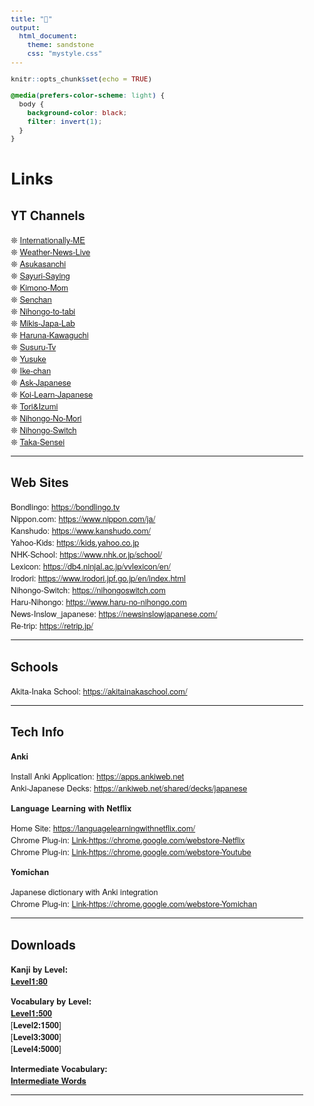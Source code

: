 ```yaml
---
title: "🥨"
output:
  html_document:
    theme: sandstone
    css: "mystyle.css"
---
```


```r
knitr::opts_chunk$set(echo = TRUE)


```
```{=html}
<style type="text/css">

body{
      font-size: 13px;
      font-family: "Anonymous Pro", "Helvetica Neue", "Roboto";
  }
</style>

```

<link rel="preconnect" href="https://fonts.gstatic.com"> <link href="https://fonts.googleapis.com/css2?family=Anonymous+Pro&display=swap" rel="stylesheet"> <link href="https://fonts.googleapis.com/css2?family=Anonymous+Pro:ital,wght@0,400;1,700&display=swap" rel="stylesheet"> <link href="https://fonts.googleapis.com/css2?family=Anonymous+Pro:ital,wght@0,400;0,700;1,700&display=swap" rel="stylesheet">

```css
@media(prefers-color-scheme: light) {
  body {
    background-color: black;
    filter: invert(1);
  }
}
```

# Links {.tabset}

## YT Channels

❊ [Internationally-ME](https://www.youtube.com/channel/UCW_yDyDfu1bpqDNxeobW02Q)   
❊ [Weather-News-Live](https://www.youtube.com/channel/UCNsidkYpIAQ4QaufptQBPHQ)  
❊ [Asukasanchi](https://www.youtube.com/channel/UCF1__pdREwcJgYLZcrRn_7A)  
❊ [Sayuri-Saying](https://www.youtube.com/c/SayuriSaying)    
❊ [Kimono-Mom](https://www.youtube.com/c/KimonoMom/featured)    
❊ [Senchan](https://www.youtube.com/channel/UCFEF5lVqJGV190y_U5GOKAw)  
❊ [Nihongo-to-tabi](https://www.youtube.com/channel/UCJUQG9V0DuccWVOw8ovzTsQ)    
❊ [Mikis-Japa-Lab](https://www.youtube.com/channel/UCjHQj9sL4_6yNpyZ_lzKYdg)    
❊ [Haruna-Kawaguchi](https://www.youtube.com/channel/UCHi5HD9w9B-gI6Lbx43Rs7A)    
❊ [Susuru-Tv](https://www.youtube.com/channel/UCXcjvt8cOfwtcqaMeE7-hqA)    
❊ [Yusuke](https://www.youtube.com/channel/UCcCeJ3pQYFgvfVuMxVRWhoA)    
❊ [Ike-chan](https://www.youtube.com/channel/UCpGJxlhKXfdOKkBhuDH6ujA)    
❊ [Ask-Japanese](https://www.youtube.com/channel/UCOMZWkPo7ao6yGaXc954U0w)    
❊ [Koi-Learn-Japanese](https://www.youtube.com/channel/UCkUJ2OgnNsFUU5NgtNLwOKw)    
❊ [Tori&Izumi](https://www.youtube.com/channel/UC_Tk52ONUnWK_yZ-EtnwNAQ)    
❊ [Nihongo-No-Mori](https://www.youtube.com/channel/UCVx6RFaEAg46xfAsD2zz16w)    
❊ [Nihongo-Switch](https://www.youtube.com/channel/UCyT0FOewS-UczNAZC4YIMRg)   
❊ [Taka-Sensei](https://www.youtube.com/channel/UCgSWBFB7yqpvDwJYYqZV_uA)  

------------------------------------------------------------------------

## Web Sites

Bondlingo: <https://bondlingo.tv>  
Nippon.com: <https://www.nippon.com/ja/>   
Kanshudo: <https://www.kanshudo.com/>  
Yahoo-Kids: <https://kids.yahoo.co.jp>  
NHK-School: <https://www.nhk.or.jp/school/>  
Lexicon: <https://db4.ninjal.ac.jp/vvlexicon/en/>   
Irodori: <https://www.irodori.jpf.go.jp/en/index.html>   
Nihongo-Switch: <https://nihongoswitch.com>    
Haru-Nihongo: <https://www.haru-no-nihongo.com>   
News-Inslow_japanese: <https://newsinslowjapanese.com/>    
Re-trip: <https://retrip.jp/>  

------------------------------------------------------------------------

## Schools

Akita-Inaka School: <https://akitainakaschool.com/>

------------------------------------------------------------------------

## Tech Info

**Anki**

Install Anki Application: <https://apps.ankiweb.net>\
Anki-Japanese Decks: <https://ankiweb.net/shared/decks/japanese>

**Language Learning with Netflix**

Home Site: <https://languagelearningwithnetflix.com/>\
Chrome Plug-in: [Link-https://chrome.google.com/webstore-Netflix](https://chrome.google.com/webstore/detail/language-learning-with-ne/hoombieeljmmljlkjmnheibnpciblicm)\
Chrome Plug-in: [Link-https://chrome.google.com/webstore-Youtube](https://chrome.google.com/webstore/detail/language-learning-with-yo/jkhhdcaafjabenpmpcpgdjiffdpmmcjb?hl=en)

**Yomichan**

Japanese dictionary with Anki integration\
Chrome Plug-in: [Link-https://chrome.google.com/webstore-Yomichan](https://chrome.google.com/webstore/detail/yomichan/ogmnaimimemjmbakcfefmnahgdfhfami)

------------------------------------------------------------------------

## Downloads

**Kanji by Level:**  
[**Level1:80**](https://github.com/rexesian/japanese/blob/main/Kanji_Level1.pdf)  

**Vocabulary by Level:**  
[**Level1:500**](https://github.com/rexesian/japanese/blob/main/Level1VC.pdf)  
[**Level2:1500**]  
[**Level3:3000**]  
[**Level4:5000**]  

**Intermediate Vocabulary:**  
[**Intermediate Words**](https://github.com/rexesian/japanese/blob/main/Level1VC.pdf)  

------------------------------------------------------------------------


